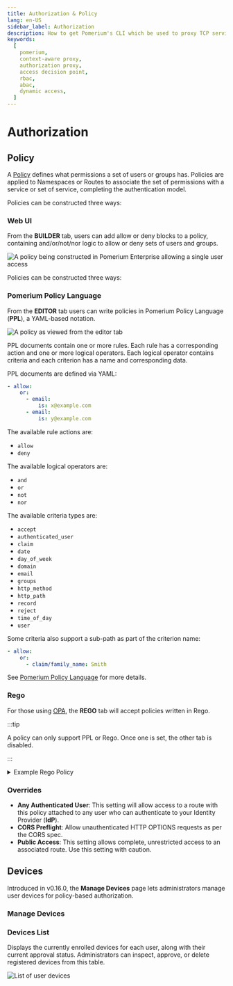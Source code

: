 ```yaml
---
title: Authorization & Policy
lang: en-US
sidebar_label: Authorization
description: How to get Pomerium's CLI which be used to proxy TCP services and kubernetes commands
keywords:
  [
    pomerium,
    context-aware proxy,
    authorization proxy,
    access decision point,
    rbac,
    abac,
    dynamic access,
  ]
---
```


# Authorization

## Policy

A [Policy](/docs/capabilities/authorization.mdx) defines what permissions a set of users or groups has. Policies are applied to Namespaces or Routes to associate the set of permissions with a service or set of service, completing the authentication model.

Policies can be constructed three ways:

### Web UI

From the **BUILDER** tab, users can add allow or deny blocks to a policy, containing and/or/not/nor logic to allow or deny sets of users and groups.

![A policy being constructed in Pomerium Enterprise allowing a single user access](./img/authorization/example-policy-single-user.png)

Policies can be constructed three ways:

### Pomerium Policy Language

From the **EDITOR** tab users can write policies in Pomerium Policy Language (**PPL**), a YAML-based notation.

![A policy as viewed from the editor tab](./img/authorization/example-policy-editor.png)

PPL documents contain one or more rules. Each rule has a corresponding action and one or more logical operators. Each logical operator contains criteria and each criterion has a name and corresponding data.

PPL documents are defined via YAML:

```yaml
- allow:
    or:
      - email:
          is: x@example.com
      - email:
          is: y@example.com
```

The available rule actions are:

- `allow`
- `deny`

The available logical operators are:

- `and`
- `or`
- `not`
- `nor`

The available criteria types are:

- `accept`
- `authenticated_user`
- `claim`
- `date`
- `day_of_week`
- `domain`
- `email`
- `groups`
- `http_method`
- `http_path`
- `record`
- `reject`
- `time_of_day`
- `user`

Some criteria also support a sub-path as part of the criterion name:

```yaml
- allow:
    or:
      - claim/family_name: Smith
```

See [Pomerium Policy Language](/docs/concepts/ppl) for more details.

### Rego

For those using [OPA](https://www.openpolicyagent.org/), the **REGO** tab will accept policies written in Rego.

:::tip

A policy can only support PPL or Rego. Once one is set, the other tab is disabled.

:::

<details>
<summary>Example Rego Policy</summary>
<div>

This example policy compares the `given_name` claim from a user's session against a list of popular first names, and only allows the 100 most popular first names.

```rego
package pomerium.policy
session = s {
  s = gset_databroker_record("type.googleapis.com/user.ServiceAccount", input.session.id)
  s != null
} else = s {
  s = get_databroker_record("type.googleapis.com/session.Session", input.session.id)
  s != null
} else = {} {
  true
}
user = u {
  u = get_databroker_record("type.googleapis.com/user.User", session.user_id)
} else = {} {
  true
}
allow = [true, {"custom-rego-authorized"}] {
  # grab all the claims from the user and session objects
  session_claims := object.get(session, "claims", {})
  user_claims := object.get(user, "claims", {})
  all_claims := object.union(session_claims, user_claims)
  # get the given_name claim. claim values are always an array of strings
  given_names := object.get(all_claims, "given_name", [])
  # query a JSON dump of the most popular baby names from 2020
  response := http.send({
    "method": "GET",
    "url": "https://raw.githubusercontent.com/aruljohn/popular-baby-names/master/2020/boy_names_2020.json",
    "force_json_decode": true,
  })
  # only include the top 100 names
  all_names := response.body.names
  popular_names := array.slice(all_names, 0, 99)
  # check that there's a given name in the popular names
  some i
  some j
  popular_names[i] == given_names[j]
} else = [false, {"custom-rego-unauthorized"}] {
  session.id != ""
} else = [false, {"user-unauthenticated"}] {
  true
}
```

This example pulls session data from the Databroker service using `type.googleapis.com/session.Session` for users and `type.googleapis.com/user.ServiceAccount` for service accounts.

</div>
</details>

### Overrides

- **Any Authenticated User**: This setting will allow access to a route with this policy attached to any user who can authenticate to your Identity Provider (**IdP**).
- **CORS Preflight**: Allow unauthenticated HTTP OPTIONS requests as per the CORS spec.
- **Public Access**: This setting allows complete, unrestricted access to an associated route. Use this setting with caution.

## Devices

Introduced in v0.16.0, the **Manage Devices** page lets administrators manage user devices for policy-based authorization.

### Manage Devices

<ManageDevices />

### Devices List

Displays the currently enrolled devices for each user, along with their current approval status. Administrators can inspect, approve, or delete registered devices from this table.

![List of user devices](./img/authorization/console-devices.png)
